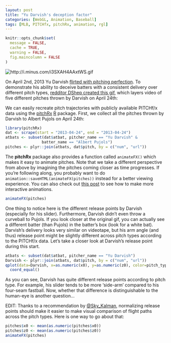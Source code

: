 ```yaml
---
layout: post
title: "Yu Darvish's deception factor"
categories: [WebGL, Animation, Baseball]
tags: [MLB, PITCHfx, pitchRx, animation, rgl]
---
```


```r
knitr::opts_chunk$set(
  message = FALSE, 
  cache = TRUE, 
  warning = FALSE,
  fig.maincolumn = FALSE
)
```

<span class='marginnote'>
  <img src="http://i.minus.com/i3SXAH4AAxtWS.gif" alt="http://i.minus.com/i3SXAH4AAxtWS.gif">
</span>

On April 2nd, 2013 Yu Darvish [flirted with pitching
perfection](http://sports.yahoo.com/news/yu-darvish-loses-perfect-game-030913556--mlb.html). To demonstrate his ability to deceive batters with a consistent delivery over different pitch types, [redditor DShep created this
gif](http://www.reddit.com/r/baseball/comments/1d2z6d/all_of_darvishs_primary_pitches_at_once/), which layers video of five different pitches thrown by Darvish on April 24th:

We can easily recreate pitch trajectories with publicly available PITCHf/x data using the [pitchRx](http://cran.r-project.org/web/packages/pitchRx/) [R](http://cran.r-project.org) package. First, we collect all the pitches thrown by Darvish to Albert Pujols on April 24th:

```r
library(pitchRx)
dat <- scrape(start = "2013-04-24", end = "2013-04-24")
atbats <- subset(dat$atbat, pitcher_name == "Yu Darvish" & 
                batter_name == "Albert Pujols")
pitches <- plyr::join(atbats, dat$pitch, by = c("num", "url"))
```

The **pitchRx** package also provides a function called `animateFX()` which makes it easy to animate pitches. 
 Note that we take a different perspective from above by imagining the pitches coming closer as time progresses. 
<span class='marginnote'>
If you're following along, you probably want to do `animation::saveHTML(animateFX(pitches))` instead for a better viewing experience. You can also check out [this post](http://cpsievert.github.io/baseballR/20140818/) to see how to make more interactive animations.
</span>

```r
animateFX(pitches)
```

One thing to notice here is the different release points by Darvish (especially for his slider). Furthermore, Darvish didn't even throw a curveball to Pujols. If you look closer at the original gif, you can actually see a different batter (than Pujols) in the batter's box (look for a white bat). Darvish's delivery looks very similar on videotape, but his arm angle (and thus) release point might be slightly different across pitch types according to the PITCHf/x data. Let's take a closer look at Darvish's release point during this start.

```r
atbats <- subset(dat$atbat, pitcher_name == "Yu Darvish")
Darvish <- plyr::join(atbats, dat$pitch, by = c("num", "url"))
qplot(data=Darvish, x=as.numeric(x0), y=as.numeric(z0), color=pitch_type) +
  coord_equal()
```

As you can see, Darvish has quite different release points according to pitch type. For example, his slider tends to be more 'side-arm' compared to his four-seam fastball. Now, whether that difference is distinguishable to the human-eye is another question...

EDIT: Thanks to a recommendation by [@Sky_Kalman](https://twitter.com/Sky_Kalkman), normalizing release points should make it easier to make visual comparison of flight paths across the pitch types. Here is one way to go about that:

```r
pitches$x0 <- mean(as.numeric(pitches$x0))
pitches$z0 <- mean(as.numeric(pitches$z0))
animateFX(pitches)
```
